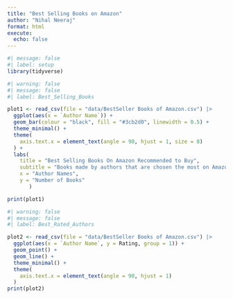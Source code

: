 ```yaml
---
title: "Best Selling Books on Amazon"
author: "Nihal Neeraj"
format: html
execute: 
  echo: false
---
```


```r
#| message: false
#| label: setup
library(tidyverse)
```

```r
#| warning: false
#| message: false
#| label: Best_Selling_Books

plot1 <- read_csv(file = "data/BestSeller Books of Amazon.csv") |>
  ggplot(aes(x = `Author Name`)) +
  geom_bar(colour = "black", fill = "#3cb2d0", linewidth = 0.5) +
  theme_minimal() +
  theme(
    axis.text.x = element_text(angle = 90, hjust = 1, size = 8)
  ) +
  labs(
    title = "Best Selling Books On Amazon Recommended to Buy",
    subtitle = "Books made by authors that are chosen the most on Amazon",
    x = "Author Names",
    y = "Number of Books"
       )

print(plot1)
```

```r
#| warning: false
#| message: false
#| label: Best_Rated_Authors

plot2 <- read_csv(file = "data/BestSeller Books of Amazon.csv") |>
  ggplot(aes(x = `Author Name`, y = Rating, group = 1)) +
  geom_point() +
  geom_line() +
  theme_minimal() +
  theme(
    axis.text.x = element_text(angle = 90, hjust = 1)
  )
print(plot2)
```


